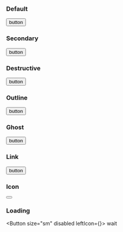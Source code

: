 
### Default

<Button>button</Button>

### Secondary

<Button variant="secondary">button</Button>

### Destructive

<Button variant="destructive">button</Button>

### Outline

<Button variant="outline">button</Button>

### Ghost

<Button variant="ghost">button</Button>

### Link

<Button variant="link">button</Button>

### Icon

<Button variant="secondary" size="icon">
  <AlarmPlus />
</Button>

### Loading

<Button size="sm" disabled leftIcon={<Loader2Icon className="animate-spin" />}>
  wait
</Button>
